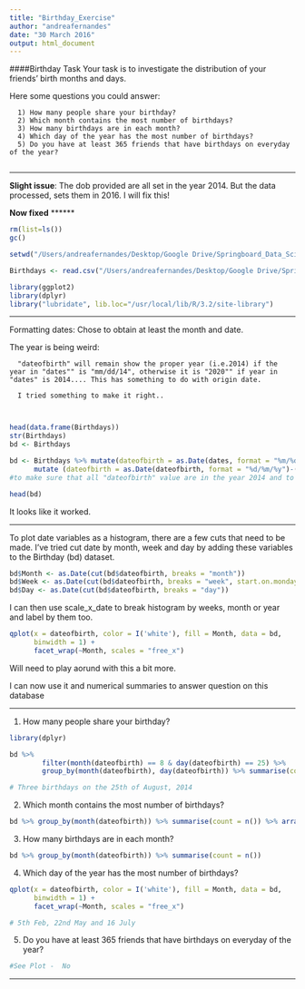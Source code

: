 ```yaml
---
title: "Birthday_Exercise"
author: "andreafernandes"
date: "30 March 2016"
output: html_document
---
```


####Birthday Task
Your task is to investigate the distribution of your friends' birth months and days.

Here some questions you could answer:

      1) How many people share your birthday? 
      2) Which month contains the most number of birthdays?
      3) How many birthdays are in each month?
      4) Which day of the year has the most number of birthdays?
      5) Do you have at least 365 friends that have birthdays on everyday of the year?
      
******

**Slight issue**: The dob provided are all set in the year 2014. But the data processed, sets them in 2016. I will fix this!


**Now fixed**
******

```r
rm(list=ls())
gc()

setwd("/Users/andreafernandes/Desktop/Google Drive/Springboard_Data_Science_Course_2016/DataScience/Lesson3_EDA/5_Birthdays/")

Birthdays <- read.csv("/Users/andreafernandes/Desktop/Google Drive/Springboard_Data_Science_Course_2016/DataScience/Lesson3_EDA/5_Birthdays/Birthdays.csv")

library(ggplot2)
library(dplyr)
library("lubridate", lib.loc="/usr/local/lib/R/3.2/site-library")
```


******


Formatting dates: Chose to obtain at least the month and date. 

The year is being weird:

      "dateofbirth" will remain show the proper year (i.e.2014) if the year in "dates"" is "mm/dd/14", otherwise it is "2020"" if year in "dates" is 2014.... This has something to do with origin date. 
      
      I tried something to make it right..
      
      
```r
head(data.frame(Birthdays))
str(Birthdays)
bd <- Birthdays

bd <- Birthdays %>% mutate(dateofbirth = as.Date(dates, format = "%m/%d")) %>%
      mutate (dateofbirth = as.Date(dateofbirth, format = "%d/%m/%y")-(365.25*2.00011)) 
#to make sure that all "dateofbirth" value are in the year 2014 and to deal with the origin data adding years to the variable, hence "-(365.25*2.00011)"
```

```r
head(bd)
```
It looks like it worked. 

******

To plot date variables as a histogram, there are a few cuts that need to be made. I've tried cut date by month, week and day by adding these variables to the Birthday (bd) dataset.

```r
bd$Month <- as.Date(cut(bd$dateofbirth, breaks = "month"))
bd$Week <- as.Date(cut(bd$dateofbirth, breaks = "week", start.on.monday = FALSE)) # changes weekly break point to Sunday
bd$Day <- as.Date(cut(bd$dateofbirth, breaks = "day"))
```           


I can then use scale_x_date to break histogram by weeks, month or year and label by them too. 
```r
qplot(x = dateofbirth, color = I('white'), fill = Month, data = bd, 
      binwidth = 1) +
      facet_wrap(~Month, scales = "free_x")
```
Will need to play aorund with this a bit more. 

I can now use it and numerical summaries to answer question on this database


******


1) How many people share your birthday?
```r
library(dplyr)

bd %>% 
        filter(month(dateofbirth) == 8 & day(dateofbirth) == 25) %>%
        group_by(month(dateofbirth), day(dateofbirth)) %>% summarise(count = n()) %>% data.frame()

# Three birthdays on the 25th of August, 2014
```


2) Which month contains the most number of birthdays?
```r
bd %>% group_by(month(dateofbirth)) %>% summarise(count = n()) %>% arrange(count) #March
```


3) How many birthdays are in each month? 
```r
bd %>% group_by(month(dateofbirth)) %>% summarise(count = n())
```


4) Which day of the year has the most number of birthdays? 


```r
qplot(x = dateofbirth, color = I('white'), fill = Month, data = bd, 
      binwidth = 1) +
      facet_wrap(~Month, scales = "free_x")

# 5th Feb, 22nd May and 16 July
```



5) Do you have at least 365 friends that have birthdays on everyday of the year?
```r
#See Plot -  No
```



******


      
      